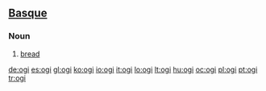==[[Basque]]==

===Noun===
{{eu-noun}}

# [[bread]]

[[de:ogi]]
[[es:ogi]]
[[gl:ogi]]
[[ko:ogi]]
[[io:ogi]]
[[it:ogi]]
[[lo:ogi]]
[[lt:ogi]]
[[hu:ogi]]
[[oc:ogi]]
[[pl:ogi]]
[[pt:ogi]]
[[tr:ogi]]